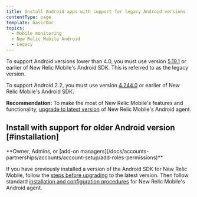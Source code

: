 ```yaml
---
title: Install Android apps with support for legacy Android versions
contentType: page
template: basicDoc
topics:
  - Mobile monitoring
  - New Relic Mobile Android
  - Legacy
---
```


To support Android versions lower than 4.0, you must use version [5.19.1](https://docs.newrelic.com/docs/release-notes/mobile-release-notes/android-release-notes/android-5191-0) or earlier of New Relic Mobile's Android SDK. This is referred to as the legacy version.

To support Android 2.2, you must use version [4.244.0](/docs/release-notes/mobile-release-notes/android-release-notes/android-24440) or earlier of New Relic Mobile's Android SDK.

**Recommendation:** To make the most of New Relic Mobile's features and functionality, [upgrade to latest version](/docs/mobile-monitoring/new-relic-mobile-android/install-configure/upgrade-new-relic-mobiles-android-sdk) of New Relic Mobile's Android agent.

## Install with support for older Android version [#installation]

<Callout variant="tip">
  **Owner, Admins, or [add-on managers](/docs/accounts-partnerships/accounts/account-setup/add-roles-permissions)**
</Callout>

If you have previously installed a version of the Android SDK for New Relic Mobile, follow the [steps before upgrading](/docs/mobile-monitoring/new-relic-mobile-android/install-configure/upgrade-new-relic-mobiles-android-sdk#android_upgrade_1) to the latest version. Then follow standard [installation and configuration procedures](/docs/mobile-monitoring/new-relic-mobile-android/install-configure) for New Relic Mobile's Android agent.
